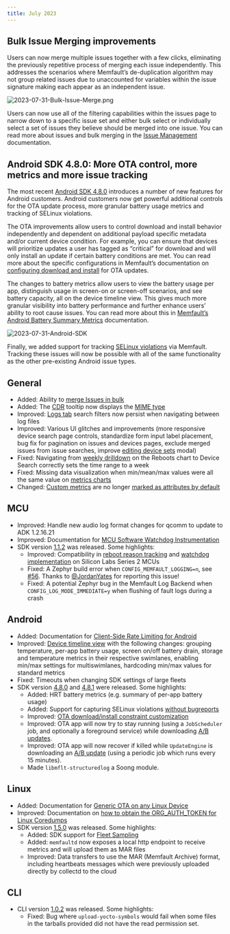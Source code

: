 ```yaml
---
title: July 2023
---
```


## **Bulk Issue Merging improvements**

Users can now merge multiple issues together with a few clicks, eliminating the
previously repetitive process of merging each issue independently. This
addresses the scenarios where Memfault’s de-duplication algorithm may not group
related issues due to unaccounted for variables within the issue signature
making each appear as an independent issue.

![2023-07-31-Bulk-Issue-Merge.png](/img/blog/2023-07-31-Bulk-Issue-Merge.png)

Users can now use all of the filtering capabilities within the issues page to
narrow down to a specific issue set and either bulk select or individually
select a set of issues they believe should be merged into one issue. You can
read more about issues and bulk merging in the
[Issue Management](/docs/platform/issue-management#bulk-issue-merge)
documentation.

## Android SDK **4.8.0: More OTA control, more metrics and more issue tracking**

The most recent
[Android SDK 4.8.0](https://github.com/memfault/bort/blob/master/CHANGELOG.md#v480---july-17-2023)
introduces a number of new features for Android customers. Android customers now
get powerful additional controls for the OTA update process, more granular
battery usage metrics and tracking of SELinux violations.

The OTA improvements allow users to control download and install behavior
independently and dependent on additional payload specific metadata and/or
current device condition. For example, you can ensure that devices will
prioritize updates a user has tagged as “critical” for download and will only
install an update if certain battery conditions are met. You can read more about
the specific configurations in Memfault’s documentation on
[configuring download and install](/docs/android/android-ota-update-client#configuring-background-download-and-install-behavior)
for OTA updates.

The changes to battery metrics allow users to view the battery usage per app,
distinguish usage in screen-on or screen-off scenarios, and see battery
capacity, all on the device timeline view. This gives much more granular
visibility into battery performance and further enhance users’ ability to root
cause issues. You can read more about this in
[Memfault’s Android Battery Summary Metrics](/docs/android/android-builtin-metrics#battery-summary-metrics)
documentation.

![2023-07-31-Android-SDK](/img/blog/2023-07-31-Android-SDK.png)

Finally, we added support for tracking
[SELinux violations](https://source.android.com/docs/security/features/selinux)
via Memfault. Tracking these issues will now be possible with all of the same
functionality as the other pre-existing Android issue types.

<!-- truncate -->

## General

- Added: Ability to [merge Issues in bulk](/docs/platform/issue-management/)
- Added: The [CDR](/docs/platform/inspecting-a-device/#custom-data-recordings)
  tooltip now displays the
  [MIME type](/docs/platform/inspecting-a-device/#cdr-mime-types)
- Improved: [Logs tab](/docs/platform/trace-details/#logs) search filters now
  persist when navigating between log files
- Improved: Various UI glitches and improvements (more responsive device search
  page controls, standardize form input label placement, bug fix for pagination
  on issues and devices pages, exclude merged issues from issue searches,
  improve
  [editing device sets](/docs/platform/projects-and-fleets/#editingdeleting-a-device-set)
  modal)
- Fixed: Navigating from [weekly drilldown](/docs/platform/charts#drilldown) on
  the Reboots chart to Device Search correctly sets the time range to a week
- Fixed: Missing data visualization when min/mean/max values were all the same
  value on [metrics charts](/docs/platform/charts#metric-charts)
- Changed: [Custom metrics](/docs/platform/metrics/) are no longer
  [marked as attributes by default](/docs/platform/metrics/#defining-an-attribute)

## MCU

- Improved: Handle new audio log format changes for qcomm to update to ADK
  1.2.16.21
- Improved: Documentation for
  [MCU Software Watchdog Instrumentation](/docs/mcu/watchdogs/#software-watchdog)
- SDK version
  [1.1.2](https://github.com/memfault/memfault-firmware-sdk/blob/master/CHANGES.md#changes-between-memfault-sdk-111-and-112---july-11-2023)
  was released. Some highlights:
  - Improved: Compatibility in
    [reboot reason tracking](https://github.com/memfault/memfault-firmware-sdk/blob/master/ports/emlib/rmu_reboot_tracking.c)
    and
    [watchdog implementation](https://github.com/memfault/memfault-firmware-sdk/blob/master/ports/emlib/wdog_software_watchdog.c)
    on Silicon Labs Series 2 MCUs
  - Fixed: A Zephyr build error when `CONFIG_MEMFAULT_LOGGING=n`, see
    [#56](https://github.com/memfault/memfault-firmware-sdk/issues/56). Thanks
    to [@JordanYates](https://github.com/jordanyates) for reporting this issue!
  - Fixed: A potential Zephyr bug in the Memfault Log Backend when
    `CONFIG_LOG_MODE_IMMEDIATE=y` when flushing of fault logs during a crash

## Android

- Added: Documentation for
  [Client-Side Rate Limiting for Android](/docs/android/android-rate-limiting/)
- Improved: [Device timeline view](/docs/android/android-builtin-metrics) with
  the following changes: grouping temperature, per-app battery usage, screen
  on/off battery drain, storage and temperature metrics in their respective
  swimlanes, enabling min/max settings for multiswimlanes, hardcoding min/max
  values for standard metrics
- Fixed: Timeouts when changing SDK settings of large fleets
- SDK version
  [4.8.0](https://github.com/memfault/bort/blob/master/CHANGELOG.md#v480---july-17-2023)
  and
  [4.8.1](https://github.com/memfault/bort/blob/master/CHANGELOG.md#v481---july-26-2023)
  were released. Some highlights:
  - Added: HRT battery metrics (e.g. summary of per-app battery usage)
  - Added: Support for capturing SELinux violations
    [without bugreports](https://docs.memfault.com/docs/android/android-bort#collection-types---bug-reports-and-caliper)
  - Improved:
    [OTA download/install constraint customization](https://docs.memfault.com/docs/android/android-ota-update-client/#customizing-the-ota-update-client)
  - Improved: OTA app will now try to stay running (using a `JobScheduler` job,
    and optionally a foreground service) while downloading
    [A/B updates](https://source.android.com/docs/core/ota/ab#life-of-an-a-b-update).
  - Improved: OTA app will now recover if killed while `UpdateEngine` is
    downloading an
    [A/B update](https://source.android.com/docs/core/ota/ab#life-of-an-a-b-update)
    (using a periodic job which runs every 15 minutes).
  - Made `libmflt-structuredlog` a Soong module.

## Linux

- Added: Documentation for
  [Generic OTA on any Linux Device](/docs/linux/generic-ota)
- Improved: Documentation on
  [how to obtain the ORG_AUTH_TOKEN for Linux Coredumps](/docs/linux/coredumps/#upload-debugging-symbols)
- SDK version
  [1.5.0](https://github.com/memfault/memfault-linux-sdk/blob/kirkstone/CHANGELOG.md#150---2023-07-18)
  was released. Some highlights:
  - Added: SDK support for [Fleet Sampling](/docs/platform/fleet-sampling/)
  - Added: `memfaultd` now exposes a local http endpoint to receive metrics and
    will upload them as MAR files
  - Improved: Data transfers to use the MAR (Memfault Archive) format, including
    heartbeats messages which were previously uploaded directly by collectd to
    the cloud

## CLI

- CLI version [1.0.2](https://pypi.org/project/memfault-cli/1.0.2/) was
  released. Some highlights:
  - Fixed: Bug where `upload-yocto-symbols` would fail when some files in the
    tarballs provided did not have the read permission set.
